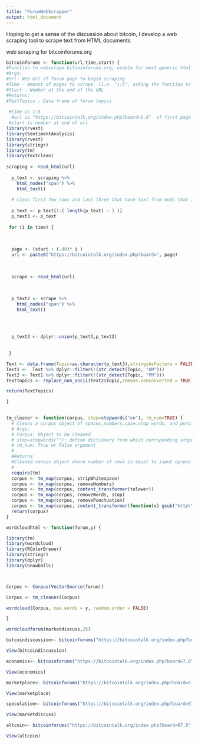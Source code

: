 ```yaml
---
title: "ForumWebScrapper"
output: html_document
---
```

Hoping to get a sense of the discussion about bitcoin, I develop a web scraping tool to scrape text from HTML documents. 

web scraping for bitcoinforums.org

```r

bitcoinforums <- function(url,time,start) {
#Function to webscrape bitcoinforums.org, usable for most generic html forums.  
#Args:
#Url- Web Url of forum page to begin scraping
#Time - Amount of pages to scrape. (i.e. "1:5", asking the function to scrape 5 additional pages of same forum topic, for a total of 6 pages)
#Start - Number at the end of the URL
#Returns:
#TextTopics - Data frame of forum topics 
  
 #time is 1:5
  #url is "https://bitcointalk.org/index.php?board=1.0"  of first page
 #start is number at end of url
library(rvest)
library(SentimentAnalysis)
library(rvest)
library(stringr)
library(tm)
library(textclean)
  
scraping <- read_html(url)
  
  p_text <- scraping %>%
    html_nodes("span") %>%
    html_text()
  
  # clean first few rows and last three that have text from mods that isn't relevant
    
  p_text <- p_text[1:( length(p_text) - 3 )]
  p_text3 <- p_text
  
 for (i in time) {
   
   
   
  page <- (start + (.40)* i )  
  url <- paste0("https://bitcointalk.org/index.php?board=", page)
  
     
     
  scrape <- read_html(url)  
    
  
  
  p_text2 <- scrape %>%
    html_nodes("span") %>%
    html_text()
  
  
 

  p_text3 <- dplyr::union(p_text3,p_text2)  
 
  
 }

Text <- data.frame(Topic=as.character(p_text3),stringsAsFactors = FALSE)    
Text1 <-  Text %>% dplyr::filter(!(str_detect(Topic, "AM")))
Text2 <- Text1 %>% dplyr::filter(!(str_detect(Topic, "PM")))
TextTopics <- replace_non_ascii(Text2$Topic,remove.nonconverted = TRUE)

return(TextTopics)

}
 
```



```r
tm_cleaner <- function(corpus, stop=stopwords("en"), rm_num=TRUE) {
  # Cleans a corpus object of spaces,numbers,case,stop words, and punctuation
  # Args:
  # Corpus: Object to be cleaned
  # stop=stopwords(""): define dictionary from which corrsponding stopwords will be pulled
  # rm_num: True or False argument
  #
  #Returns: 
  #Cleaned corpus object where number of rows is equal to input cprpus object.
  #
  require(tm)
  corpus <- tm_map(corpus, stripWhitespace)
  corpus <- tm_map(corpus, removeNumbers)
  corpus <- tm_map(corpus, content_transformer(tolower))
  corpus <- tm_map(corpus, removeWords, stop)
  corpus <- tm_map(corpus, removePunctuation)
  corpus <- tm_map(corpus, content_transformer(function(x) gsub("http\\w+", "", x)))
  return(corpus)
}
```



```r
wordcloudhtml <- function(forum,y) {

library(tm)
library(wordcloud)
library(RColorBrewer)
library(stringr)
library(dplyr)
library(SnowballC)



Corpus <- Corpus(VectorSource(forum))

Corpus <- tm_cleaner(Corpus)

wordcloud(Corpus, max.words = y, random.order = FALSE)

}

```

```r
wordcloudforum(marketdiscuss,25)

```


```r
bitcoindiscussion<- bitcoinforums("https://bitcointalk.org/index.php?board=1.0",1:10,1.0)

View(bitcoindiscussion)
```


```r
economics<- bitcoinforums("https://bitcointalk.org/index.php?board=7.0",1:3,7.0)

View(economics)
```



```r
marketplace<- bitcoinforums("https://bitcointalk.org/index.php?board=5.0",1:10,5.0)

View(marketplace)
```


```r
speculation<- bitcoinforums("https://bitcointalk.org/index.php?board=57.0",1:10,57.0)

View(marketdiscuss)
```


```r
altcoin<- bitcoinforums("https://bitcointalk.org/index.php?board=67.0",1:10,67.0)

View(altcoin)
```







